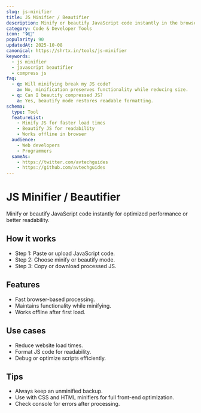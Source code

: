 ```yaml
---
slug: js-minifier
title: JS Minifier / Beautifier
description: Minify or beautify JavaScript code instantly in the browser for better performance or readability.
category: Code & Developer Tools
icon: "🛠️📜"
popularity: 90
updatedAt: 2025-10-08
canonical: https://shrtx.in/tools/js-minifier
keywords:
  - js minifier
  - javascript beautifier
  - compress js
faq:
  - q: Will minifying break my JS code?
    a: No, minification preserves functionality while reducing size.
  - q: Can I beautify compressed JS?
    a: Yes, beautify mode restores readable formatting.
schema:
  type: Tool
  featureList:
    - Minify JS for faster load times
    - Beautify JS for readability
    - Works offline in browser
  audience:
    - Web developers
    - Programmers
  sameAs:
    - https://twitter.com/avtechguides
    - https://github.com/avtechguides
---
```



# JS Minifier / Beautifier

Minify or beautify JavaScript code instantly for optimized performance or better readability.

<JsMinifier client:only="react" />

## How it works

- Step 1: Paste or upload JavaScript code.
- Step 2: Choose minify or beautify mode.
- Step 3: Copy or download processed JS.

## Features

- Fast browser-based processing.
- Maintains functionality while minifying.
- Works offline after first load.

## Use cases

- Reduce website load times.
- Format JS code for readability.
- Debug or optimize scripts efficiently.

## Tips

- Always keep an unminified backup.
- Use with CSS and HTML minifiers for full front-end optimization.
- Check console for errors after processing.
